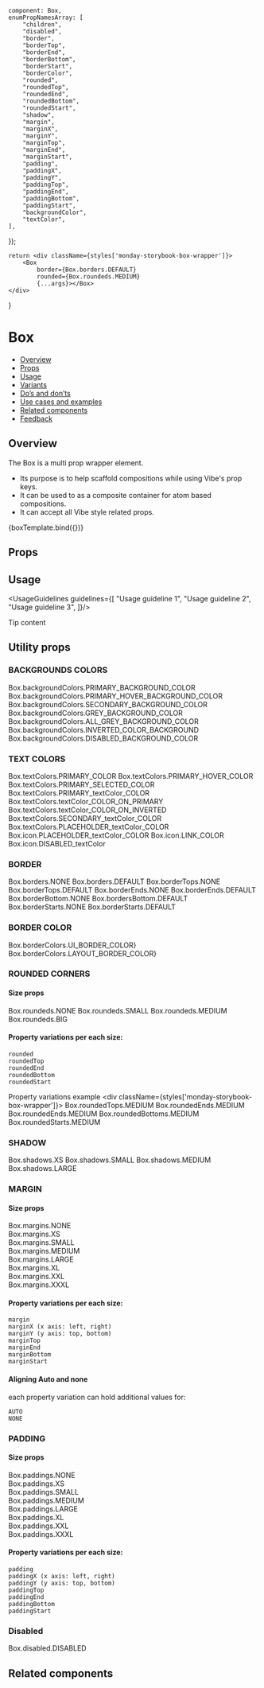 
    component: Box,
    enumPropNamesArray: [
        "children",
        "disabled",
        "border",
        "borderTop",
        "borderEnd",
        "borderBottom",
        "borderStart",
        "borderColor",
        "rounded",
        "roundedTop",
        "roundedEnd",
        "roundedBottom",
        "roundedStart",
        "shadow",
        "margin",
        "marginX",
        "marginY",
        "marginTop",
        "marginEnd",
        "marginStart",
        "padding",
        "paddingX",
        "paddingY",
        "paddingTop",
        "paddingEnd",
        "paddingBottom",
        "paddingStart",
        "backgroundColor",
        "textColor",
    ],
});

<Meta
    title="Layout/Box"
    component={Box}
    argTypes={metaSettings.argTypes}
    decorators={metaSettings.decorators}
/>

<!--- Component template -->

    return <div className={styles['monday-storybook-box-wrapper']}>
        <Box
            border={Box.borders.DEFAULT}
            rounded={Box.roundeds.MEDIUM}
            {...args}></Box>
    </div>
}

<!--- Component documentation -->

# Box
- [Overview](#overview)
- [Props](#props)
- [Usage](#usage)
- [Variants](#variants)
- [Do’s and don’ts](#dos-and-donts)
- [Use cases and examples](#use-cases-and-examples)
- [Related components](#related-components)
- [Feedback](#feedback)

## Overview
The Box is a multi prop wrapper element.
* Its purpose is to help scaffold compositions while using Vibe's prop keys.
* It can be used to as a composite container for atom based compositions.
* It can accept all Vibe style related props.

<Canvas>
    <Story name="Overview"
           args={{children: "Box With Props"}}>
        {boxTemplate.bind({})}
    </Story>
</Canvas>

## Props
<ArgsTable of={Box}/>

## Usage
<UsageGuidelines guidelines={[
    "Usage guideline 1",
    "Usage guideline 2",
    "Usage guideline 3",
]}/>

<Tip title="Not what you were looking for?">Tip content</Tip>

## Utility props

### BACKGROUNDS COLORS
<Canvas>
    <Story name="Background colors">
        <div className={styles['monday-storybook-box-wrapper']}>
            <Box
                backgroundColor={Box.backgroundColors.PRIMARY_BACKGROUND_COLOR}
            >Box.backgroundColors.PRIMARY_BACKGROUND_COLOR</Box>
            <Box
                backgroundColor={Box.backgroundColors.PRIMARY_HOVER_BACKGROUND_COLOR}
            >Box.backgroundColors.PRIMARY_HOVER_BACKGROUND_COLOR</Box>
            <Box
                backgroundColor={Box.backgroundColors.SECONDARY_BACKGROUND_COLOR}
            >Box.backgroundColors.SECONDARY_BACKGROUND_COLOR</Box>
            <Box
                backgroundColor={Box.backgroundColors.GREY_BACKGROUND_COLOR}
            >Box.backgroundColors.GREY_BACKGROUND_COLOR</Box>
            <Box
                backgroundColor={Box.backgroundColors.ALL_GREY_BACKGROUND_COLOR}
            >Box.backgroundColors.ALL_GREY_BACKGROUND_COLOR</Box>
            <Box
                backgroundColor={Box.backgroundColors.INVERTED_COLOR_BACKGROUND}
            >Box.backgroundColors.INVERTED_COLOR_BACKGROUND</Box>
            <Box
                backgroundColor={Box.backgroundColors.DISABLED_BACKGROUND_COLOR}
            >Box.backgroundColors.DISABLED_BACKGROUND_COLOR</Box>
        </div>
    </Story>
</Canvas>


### TEXT COLORS
<Canvas>
    <Story name="Text Colors">
        <div className={styles['monday-storybook-box-wrapper']}>
            <Box
                textColor={Box.textColors.PRIMARY_COLOR}
            >Box.textColors.PRIMARY_COLOR</Box>
            <Box
                textColor={Box.textColors.PRIMARY_HOVER_COLOR}
            >Box.textColors.PRIMARY_HOVER_COLOR</Box>
            <Box
                textColor={Box.textColors.PRIMARY_SELECTED_COLOR}
            >Box.textColors.PRIMARY_SELECTED_COLOR</Box>
            <Box
                textColor={Box.textColors.PRIMARY_TEXT_COLOR}
            >Box.textColors.PRIMARY_textColor_COLOR</Box>
            <Box
                backgroundColor={Box.backgroundColors.INVERTED_COLOR_BACKGROUND}
                textColor={Box.textColors.TEXT_COLOR_ON_PRIMARY}
            >Box.textColors.textColor_COLOR_ON_PRIMARY</Box>
            <Box
                backgroundColor={Box.backgroundColors.INVERTED_COLOR_BACKGROUND}
                textColor={Box.textColors.TEXT_COLOR_ON_INVERTED}
            >Box.textColors.textColor_COLOR_ON_INVERTED</Box>
            <Box
                textColor={Box.textColors.SECONDARY_TEXT_COLOR}
            >Box.textColors.SECONDARY_textColor_COLOR</Box>
            <Box
                textColor={Box.textColors.PLACEHOLDER_TEXT_COLOR}
            >Box.textColors.PLACEHOLDER_textColor_COLOR</Box>
            <Box
                textColor={Box.textColors.ICON_TEXT_COLOR}
            >Box.icon.PLACEHOLDER_textColor_COLOR</Box>
            <Box
                textColor={Box.textColors.LINK_COLOR}
            >Box.icon.LINK_COLOR</Box>
            <Box
                textColor={Box.textColors.DISABLED_TEXT}
            >Box.icon.DISABLED_textColor</Box>
        </div>
    </Story>
</Canvas>

### BORDER

<Canvas>
    <Story name="Border ">
        <div className={styles['monday-storybook-box-wrapper']}>
            <Box
                border={Box.borders.NONE}
            >Box.borders.NONE</Box>
            <Box
                border={Box.borders.DEFAULT}
            >Box.borders.DEFAULT</Box>
            <Box
                border={Box.borders.DEFAULT}
                borderTop={Box.borderTops.NONE}
            >Box.borderTops.NONE</Box>
            <Box
                borderTop={Box.borderTops.DEFAULT}
            >Box.borderTops.DEFAULT</Box>
            <Box
                border={Box.borders.DEFAULT}
                borderEnd={Box.borderEnds.NONE}
            >Box.borderEnds.NONE</Box>
            <Box
                borderEnd={Box.borderEnds.DEFAULT}
            >Box.borderEnds.DEFAULT</Box>
            <Box
                border={Box.borders.DEFAULT}
                borderBottom={Box.borderBottoms.NONE}
            >Box.borderBottom.NONE</Box>
            <Box
                borderBottom={Box.borderBottoms.DEFAULT}
            >Box.bordersBottom.DEFAULT</Box>
            <Box
                border={Box.borders.DEFAULT}
                borderStart={Box.borderStarts.NONE}
            >Box.borderStarts.NONE</Box>
            <Box
                borderStart={Box.borderStarts.DEFAULT}
            >Box.borderStarts.DEFAULT</Box>
        </div>
    </Story>
</Canvas>

### BORDER COLOR
<Canvas>
    <Story name="Border Color">
        <div className={styles['monday-storybook-box-wrapper']}>
            <Box
                border={Box.borders.DEFAULT}
                borderColor={Box.borderColors.UI_BORDER_COLOR}
            >Box.borderColors.UI_BORDER_COLOR}</Box>
            <Box
                border={Box.borders.DEFAULT}
                borderColor={Box.borderColors.LAYOUT_BORDER_COLOR}
            >Box.borderColors.LAYOUT_BORDER_COLOR}</Box>
        </div>
    </Story>
</Canvas>

### ROUNDED CORNERS
#### Size props
<Canvas>
    <Story name="Round Corners">
        <div className={styles['monday-storybook-box-wrapper']}>
            <Box
                border={Box.borders.DEFAULT}
                rounded={Box.roundeds.NONE}
            >Box.roundeds.NONE</Box>
            <Box
                border={Box.borders.DEFAULT}
                rounded={Box.roundeds.SMALL}
            >Box.roundeds.SMALL</Box>
            <Box
                border={Box.borders.DEFAULT}
                rounded={Box.roundeds.MEDIUM}
            >Box.roundeds.MEDIUM</Box>
            <Box
                border={Box.borders.DEFAULT}
                rounded={Box.roundeds.BIG}
            >Box.roundeds.BIG</Box>
        </div>
    </Story>
</Canvas>

#### Property variations per each size:
```
rounded
roundedTop
roundedEnd
roundedBottom
roundedStart
```

Property variations example
<Preview>
    <div className={styles['monday-storybook-box-wrapper']}>
        <Box
            border={Box.borders.DEFAULT}
            roundedTop={Box.roundedTops.MEDIUM}
        >Box.roundedTops.MEDIUM</Box>
        <Box
            border={Box.borders.DEFAULT}
            roundedEnd={Box.roundedEnds.MEDIUM}
        >Box.roundedEnds.MEDIUM</Box>
        <Box
            border={Box.borders.DEFAULT}
            roundedEnd={Box.roundedEnds.MEDIUM}
        >Box.roundedEnds.MEDIUM</Box>
        <Box
            border={Box.borders.DEFAULT}
            roundedBottom={Box.roundedBottoms.MEDIUM}
        >Box.roundedBottoms.MEDIUM</Box>
        <Box
            border={Box.borders.DEFAULT}
            roundedStart={Box.roundedStarts.MEDIUM}
        >Box.roundedStarts.MEDIUM</Box>
    </div>
</Preview>

### SHADOW
<Canvas>
    <Story name="Shadow">
        <div className={styles['monday-storybook-box-wrapper']}>
            <Box
                shadow={Box.shadows.XS}
            >Box.shadows.XS</Box>
            <Box
                shadow={Box.shadows.SMALL}
            >Box.shadows.SMALL</Box>
            <Box
                shadow={Box.shadows.MEDIUM}
            >Box.shadows.MEDIUM</Box>
            <Box
                shadow={Box.shadows.LARGE}
            >Box.shadows.LARGE</Box>
        </div>
    </Story>
</Canvas>

### MARGIN

#### Size props
<Canvas>
    <Story name="Margin">
        <div className={styles['monday-storybook-box-wrapper']}>
            <div className={styles['monday-storybook-box-margin-wrapper']}>
                <Box
                    backgroundColor={Box.backgroundColors.PRIMARY_BACKGROUND_COLOR}
                    border={Box.borders.DEFAULT}
                    margin={Box.margins.NONE}
                >Box.margins.NONE</Box>
            </div>
            <div className={styles['monday-storybook-box-margin-wrapper']}>
                <Box
                    backgroundColor={Box.backgroundColors.PRIMARY_BACKGROUND_COLOR}
                    border={Box.borders.DEFAULT}
                    margin={Box.margins.XS}
                >Box.margins.XS</Box>
            </div>
            <div className={styles['monday-storybook-box-margin-wrapper']}>
                <Box
                    backgroundColor={Box.backgroundColors.PRIMARY_BACKGROUND_COLOR}
                    border={Box.borders.DEFAULT}
                    margin={Box.margins.SMALL}
                >Box.margins.SMALL</Box>
            </div>
            <div className={styles['monday-storybook-box-margin-wrapper']}>
                <Box
                    backgroundColor={Box.backgroundColors.PRIMARY_BACKGROUND_COLOR}
                    border={Box.borders.DEFAULT}
                    margin={Box.margins.MEDIUM}
                >Box.margins.MEDIUM</Box>
            </div>
            <div className={styles['monday-storybook-box-margin-wrapper']}>
                <Box
                    backgroundColor={Box.backgroundColors.PRIMARY_BACKGROUND_COLOR}
                    border={Box.borders.DEFAULT}
                    margin={Box.margins.LARGE}
                >Box.margins.LARGE</Box>
            </div>
            <div className={styles['monday-storybook-box-margin-wrapper']}>
                <Box
                    backgroundColor={Box.backgroundColors.PRIMARY_BACKGROUND_COLOR}
                    border={Box.borders.DEFAULT}
                    margin={Box.margins.XL}
                >Box.margins.XL</Box>
            </div>
            <div className={styles['monday-storybook-box-margin-wrapper']}>
                <Box
                    backgroundColor={Box.backgroundColors.PRIMARY_BACKGROUND_COLOR}
                    border={Box.borders.DEFAULT}
                    margin={Box.margins.XXL}
                >Box.margins.XXL</Box>
            </div>
            <div className={styles['monday-storybook-box-margin-wrapper']}>
                <Box
                    backgroundColor={Box.backgroundColors.PRIMARY_BACKGROUND_COLOR}
                    border={Box.borders.DEFAULT}
                    margin={Box.margins.XXXL}
                >Box.margins.XXXL</Box>
            </div>
        </div>
    </Story>
</Canvas>

#### Property variations per each size:
```
margin
marginX (x axis: left, right)
marginY (y axis: top, bottom)
marginTop
marginEnd
marginBottom
marginStart
```

#### Aligning Auto and none
each property variation can hold additional values for:
````
AUTO
NONE
````


### PADDING

#### Size props
<Canvas>
    <Story name="Padding">
        <div className={styles['monday-storybook-box-wrapper']}>
            <div className={styles['monday-storybook-box-padding-wrapper']}>
                <Box
                    border={Box.borders.DEFAULT}
                    padding={Box.paddings.NONE}
                >
                    <div className={styles['monday-storybook-box-padding-inner']}>Box.paddings.NONE</div>
                </Box>
            </div>
            <div className={styles['monday-storybook-box-padding-wrapper']}>
                <Box
                    border={Box.borders.DEFAULT}
                    padding={Box.paddings.XS}
                >
                    <div className={styles['monday-storybook-box-padding-inner']}>Box.paddings.XS</div>
                </Box>
            </div>
            <div className={styles['monday-storybook-box-padding-wrapper']}>
                <Box
                    border={Box.borders.DEFAULT}
                    padding={Box.paddings.SMALL}
                >
                    <div className={styles['monday-storybook-box-padding-inner']}>Box.paddings.SMALL</div>
                </Box>
            </div>
            <div className={styles['monday-storybook-box-padding-wrapper']}>
                <Box
                    border={Box.borders.DEFAULT}
                    padding={Box.paddings.MEDIUM}
                >
                    <div className={styles['monday-storybook-box-padding-inner']}>Box.paddings.MEDIUM</div>
                </Box>
            </div>
            <div className={styles['monday-storybook-box-padding-wrapper']}>
                <Box
                    border={Box.borders.DEFAULT}
                    padding={Box.paddings.LARGE}
                >
                    <div className={styles['monday-storybook-box-padding-inner']}>Box.paddings.LARGE</div>
                </Box>
            </div>
            <div className={styles['monday-storybook-box-padding-wrapper']}>
                <Box
                    border={Box.borders.DEFAULT}
                    padding={Box.paddings.XL}
                >
                    <div className={styles['monday-storybook-box-padding-inner']}>Box.paddings.XL</div>
                </Box>
            </div>
            <div className={styles['monday-storybook-box-padding-wrapper']}>
                <Box
                    border={Box.borders.DEFAULT}
                    padding={Box.paddings.XXL}
                >
                    <div className={styles['monday-storybook-box-padding-inner']}>Box.paddings.XXL</div>
                </Box>
            </div>
            <div className={styles['monday-storybook-box-padding-wrapper']}>
                <Box
                    border={Box.borders.DEFAULT}
                    padding={Box.paddings.XXXL}
                >
                    <div className={styles['monday-storybook-box-padding-inner']}>Box.paddings.XXXL</div>
                </Box>
            </div>
        </div>
    </Story>
</Canvas>

#### Property variations per each size:
```
padding
paddingX (x axis: left, right)
paddingY (y axis: top, bottom)
paddingTop
paddingEnd
paddingBottom
paddingStart
```

### Disabled
<Canvas>
    <Story name="Disabled">
        <div className="monday-storybook-box-wrapper">
            <Box
                disabled>Box.disabled.DISABLED</Box>
        </div>
    </Story>
</Canvas>

## Related components

<RelatedComponents componentsNames={[]}/>